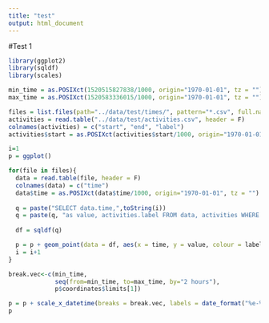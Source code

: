 ```yaml
---
title: "test"
output: html_document
---
```



#Test 1

```r
library(ggplot2)
library(sqldf)
library(scales)

min_time = as.POSIXct(1520515827838/1000, origin="1970-01-01", tz = "")
max_time = as.POSIXct(1520583336015/1000, origin="1970-01-01", tz = "")

files = list.files(path="../data/test/times/", pattern="*.csv", full.names=T, recursive=FALSE)
activities = read.table("../data/test/activities.csv", header = F)
colnames(activities) = c("start", "end", "label")
activities$start = as.POSIXct(activities$start/1000, origin="1970-01-01", tz = "")

i=1
p = ggplot()

for(file in files){
  data = read.table(file, header = F)
  colnames(data) = c("time")
  data$time = as.POSIXct(data$time/1000, origin="1970-01-01", tz = "")
  
  q = paste("SELECT data.time,",toString(i))
  q = paste(q, "as value, activities.label FROM data, activities WHERE data.time >= activities.start AND data.time <= activities.end")
  
  df = sqldf(q)

  p = p + geom_point(data = df, aes(x = time, y = value, colour = label), shape=16, size=3)
  i = i+1
}

break.vec<-c(min_time,
             seq(from=min_time, to=max_time, by="2 hours"),
             p$coordinates$limits[1])

p = p + scale_x_datetime(breaks = break.vec, labels = date_format("%e-%m %H:%M")) + theme(axis.text.x = element_text(angle = 30, hjust = 1))
p
```



```r
```

```r
```

```r
```

